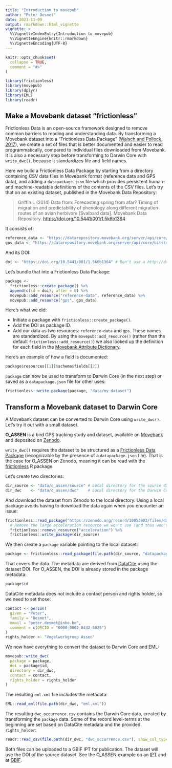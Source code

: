 ```yaml
---
title: "Introduction to movepub"
author: "Peter Desmet"
date: 2023-11-09
output: rmarkdown::html_vignette
vignette: >
  %\VignetteIndexEntry{Introduction to movepub}
  %\VignetteEngine{knitr::rmarkdown}
  %\VignetteEncoding{UTF-8}
---
```


```r
knitr::opts_chunk$set(
  collapse = TRUE,
  comment = "#>"
)
```

```r
library(frictionless)
library(movepub)
library(dplyr)
library(EML)
library(readr)
```

[fdp]: https://specs.frictionlessdata.io/data-package/
[frictionless-r]: https://frictionlessdata.github.io/frictionless-r/

## Make a Movebank dataset "frictionless" {#frictionless}

Frictionless Data is an open-source framework designed to remove common barriers to reading and understanding data. By transforming a Movebank dataset into a "Frictionless Data Package" ([Walsch and Pollock, 2017][fdp]), we create a set of files that is better documented and easier to read programmatically, compared to individual files downloaded from Movebank. It is also a necessary step before transforming to Darwin Core with `write_dwc()`, because it standardizes file and field names.

Here we build a Frictionless Data Package by starting from a directory containing CSV data files in Movebank format (reference data and GPS data), and adding a `datapackage.json` file which provides persistent human- and machine-readable definitions of the contents of the CSV files. Let's try that on an existing dataset, published in the Movebank Data Repository:

> Griffin L (2014) Data from: Forecasting spring from afar? Timing of migration and predictability of phenology along different migration routes of an avian herbivore [Svalbard data]. Movebank Data Repository. <https://doi.org/10.5441/001/1.5k6b1364>

It consists of:

```r
reference_data <- "https://datarepository.movebank.org/server/api/core/bitstreams/a6e123b0-7588-40da-8f06-73559bb3ff6b/content"
gps_data <- "https://datarepository.movebank.org/server/api/core/bitstreams/df28a80e-e0c4-49fb-aa87-76ceb2d2b76f/content"
```

And its DOI:

```r
doi <- "https://doi.org/10.5441/001/1.5k6b1364" # Don't use a http://dx.doi URL and exclude "www."
```

Let's bundle that into a Frictionless Data Package:

```r
package <-
  frictionless::create_package() %>%
  append(c(id = doi), after = 0) %>%
  movepub::add_resource("reference-data", reference_data) %>%
  movepub::add_resource("gps", gps_data)
```

Here's what we did:

- Initiate a package with `frictionless::create_package()`.
- Add the DOI as package ID.
- Add our data as two resources: `reference-data` and `gps`. These names are standardized. By using the `movepub::add_resource()` (rather than the default `frictionless::add_resource()`) we also looked up the definition for each field in the [Movebank Attribute Dictionary](http://vocab.nerc.ac.uk/collection/MVB/current).

Here's an example of how a field is documented:

```r
package$resources[[1]]$schema$fields[[2]]
```

`package` can now be used to transform to Darwin Core (in the next step) or saved as a `datapackage.json` file for other uses:

```r
frictionless::write_package(package, "data/my_dataset")
```

## Transform a Movebank dataset to Darwin Core {#dwc}

A Movebank dataset can be converted to Darwin Core using `write_dwc()`. Let's try it out with a small dataset.

**O_ASSEN** is a bird GPS tracking study and dataset, available on [Movebank](https://www.movebank.org/cms/webapp?gwt_fragment=page=studies,path=study1605797471) and deposited on [Zenodo](https://doi.org/10.5281/zenodo.10053903).

`write_dwc()` requires the dataset to be structured as a [Frictionless Data Package][fdp] (recognizable by the presence of a `datapackage.json` file). That is the case for O_ASSEN on Zenodo, meaning it can be read with the [frictionless][frictionless-r] R package.

Let's create two directories:

```r
dir_source <- "data/o_assen/source" # Local directory for the source dataset
dir_dwc    <- "data/o_assen/dwc"    # Local directory for the Darwin Core dataset
```

And download the dataset from Zenodo to the local directory. Using a local package avoids having to download the data again when you encounter an issue:

```r
frictionless::read_package("https://zenodo.org/record/10053903/files/datapackage.json") %>%
  # Remove the large acceleration resource we won't use (and thus won't download)
  frictionless::remove_resource("acceleration") %>%
  frictionless::write_package(dir_source)
```

We then create a `package` variable pointing to the local dataset:

```r
package <- frictionless::read_package(file.path(dir_source, "datapackage.json"))
```

That covers the data. The metadata are derived from [DataCite](https://api.datacite.org/dois/10.5281/zenodo.10053903) using the dataset DOI. For O_ASSEN, the DOI is already stored in the package metadata:

```r
package$id
```

DataCite metadata does not include a contact person and rights holder, so we need to set those:

```r
contact <- person(
  given = "Peter",
  family = "Desmet",
  email = "peter.desmet@inbo.be",
  comment = c(ORCID = "0000-0002-8442-8025")
)
rights_holder <- "Vogelwerkgroep Assen"
```

We now have everything to convert the dataset to Darwin Core and EML:

```r
movepub::write_dwc(
  package = package,
  doi = package$id,
  directory = dir_dwc,
  contact = contact,
  rights_holder = rights_holder
)
```

The resulting `eml.xml` file includes the metadata:

```r
EML::read_eml(file.path(dir_dwc, "eml.xml"))
```

The resulting `dwc_occurrence.csv` contains the Darwin Core data, created by transforming the `package` data. Some of the record level-terms at the beginning are set based on DataCite metadata and the provided `rights_holder`:

```r
readr::read_csv(file.path(dir_dwc, "dwc_occurrence.csv"), show_col_types = FALSE)
```

Both files can be uploaded to a GBIF IPT for publication. The dataset will use the DOI of the source dataset. See the O_ASSEN example on an [IPT](https://ipt.inbo.be/resource?r=o_assen) and at [GBIF](https://www.gbif.org/dataset/226421f2-1d29-4950-901c-aba9d0e8f2bc).

